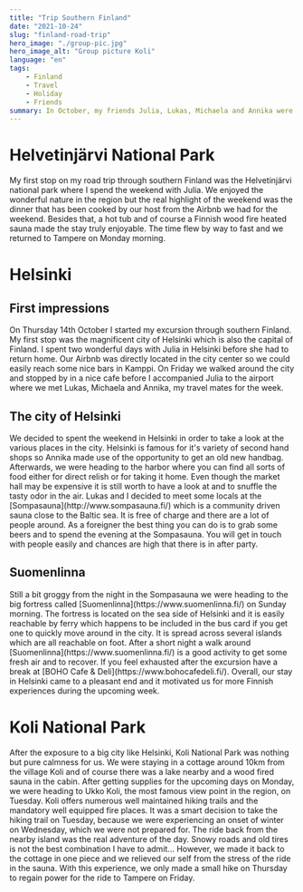 ```yaml
---
title: "Trip Southern Finland"
date: "2021-10-24"
slug: "finland-road-trip"
hero_image: "./group-pic.jpg"
hero_image_alt: "Group picture Koli"
language: "en"
tags:
    - Finland
    - Travel
    - Holiday
    - Friends
summary: In October, my friends Julia, Lukas, Michaela and Annika were so kind to visit me here in Finland. After spending a week with Julia mainly in the region of Tampere we met the others in Helsinki where we started our trip to Koli and back to Tampere.
---
```


# Helvetinjärvi National Park

<ImageSliderText parentDirectory="img_helvetinjaervi">
My first stop on my road trip through southern Finland was the Helvetinjärvi national park where I spend the weekend with Julia. We enjoyed the wonderful nature in the region but the real highlight of the weekend was the dinner that has been cooked by our host from the Airbnb we had for the weekend. Besides that, a hot tub and of course a Finnish wood fire heated sauna made the stay truly enjoyable. The time flew by way to fast and we returned to Tampere on Monday morning.
</ImageSliderText>

# Helsinki

## First impressions

On Thursday 14th October I started my excursion through southern Finland. My first stop was the magnificent city of Helsinki which is also the capital of Finland. I spent two wonderful days with Julia in Helsinki before she had to return home. Our Airbnb was directly located in the city center so we could easily reach some nice bars in Kamppi. On Friday we walked around the city and stopped by in a nice cafe before I accompanied Julia to the airport where we met Lukas, Michaela and Annika, my travel mates for the week.

## The city of Helsinki

<ImageSliderText parentDirectory="img_helsinki">
We decided to spent the weekend in Helsinki in order to take a look at the various places in the city. Helsinki is famous for it's variety of second hand shops so Annika made use of the opportunity to get an old new handbag. Afterwards, we were heading to the harbor where you can find all sorts of food either for direct relish or for taking it home. Even though the market hall may be expensive it is still worth to have a look at and to snuffle the tasty odor in the air. Lukas and I decided to meet some locals at the [Sompasauna](http://www.sompasauna.fi/) which is a community driven sauna close to the Baltic sea. It is free of charge and there are a lot of people around. As a foreigner the best thing you can do is to grab some beers and to spend the evening at the Sompasauna. You will get in touch with people easily and chances are high that there is in after party.
</ImageSliderText>

## Suomenlinna

<ImageSliderText parentDirectory="img_suomenlinna">
Still a bit groggy from the night in the Sompasauna we were heading to the big fortress called [Suomenlinna](https://www.suomenlinna.fi/) on Sunday morning. The fortress is located on the sea side of Helsinki and it is easily reachable by ferry which happens to be included in the bus card if you get one to quickly move around in the city. It is spread across several islands which are all reachable on foot. After a short night a walk around [Suomenlinna](https://www.suomenlinna.fi/) is a good activity to get some fresh air and to recover. If you feel exhausted after the excursion have a break at [BOHO Cafe & Deli](https://www.bohocafedeli.fi/). Overall, our stay in Helsinki came to a pleasant end and it motivated us for more Finnish experiences during the upcoming week.
</ImageSliderText>

# Koli National Park

<ImageSliderText parentDirectory="img_koli">
After the exposure to a big city like Helsinki, Koli National Park was nothing but pure calmness for us. We were staying in a cottage around 10km from the village Koli and of course there was a lake nearby and a wood fired sauna in the cabin. After getting supplies for the upcoming days on Monday, we were heading to Ukko Koli, the most famous view point in the region, on Tuesday. Koli offers numerous well maintained hiking trails and the mandatory well equipped fire places. It was a smart decision to take the hiking trail on Tuesday, because we were experiencing an onset of winter on Wednesday, which we were not prepared for. The ride back from the nearby island was the real adventure of the day. Snowy roads and old tires is not the best combination I have to admit... However, we made it back to the cottage in one piece and we relieved our self from the stress of the ride in the sauna. With this experience, we only made a small hike on Thursday to regain power for the ride to Tampere on Friday.
</ImageSliderText>
